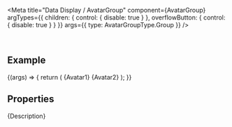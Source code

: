 
<Meta
  title="Data Display / AvatarGroup"
  component={AvatarGroup}
  argTypes={{
    children: { control: { disable: true } },
    overflowButton: { control: { disable: true } }
  }}
  args={{
    type: AvatarGroupType.Group
  }}
/>

<DocsHeader since="0.13.0" />

<br />

## Example

<Canvas>
  <Story name="Default">
    {(args) => {
      return (
        <AvatarGroup {...args}>
          <Avatar icon="employee" />
          <Avatar initials="JD" />
          <Avatar>{Avatar1}</Avatar>
          <Avatar>{Avatar2}</Avatar>
        </AvatarGroup>
      );
    }}
  </Story>
</Canvas>

## Properties

<ArgsTableWithNote story="Default" />

<Markdown>{Description}</Markdown>

<DomRefTable rows={AvatarGroupDomRef} />

<Footer />
